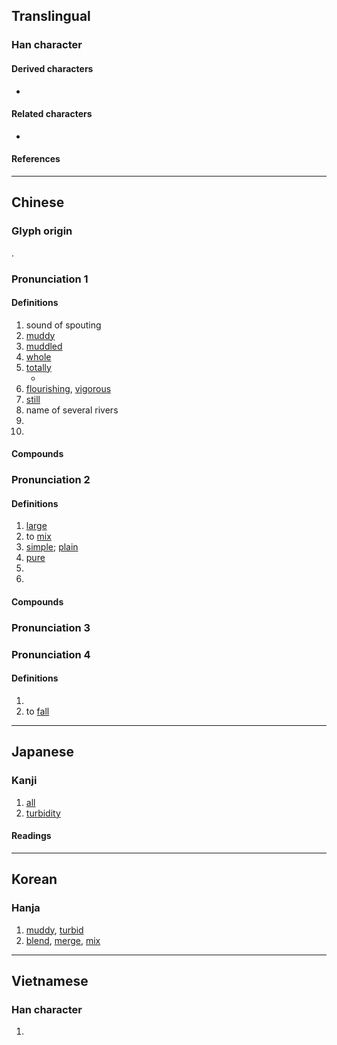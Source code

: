 {{also|浑}}
{{character info}}
==Translingual==

===Han character===
{{Han char|rn=85|rad=水|as=09|sn=12|four=37156|canj=EBJJ|ids=⿰氵軍}}

====Derived characters====
* {{l|mul|𩅴}}

====Related characters====
* {{l|mul|浑}} {{q|[[Simplified Chinese]]}}

====References====
{{Han ref|kx=0635.230|dkj=17800|dj=1043.080|hdz=31687.080|uh=6E3E}}

----

==Chinese==
{{zh-forms|s=浑}}

===Glyph origin===
{{Han etyl}}
{{Han compound|水|alt1=氵|軍|c1=s|c2=p|t1=river|ls=psc}}.

===Pronunciation 1===
{{zh-pron
|m=hún
|c=wan4
|h=pfs=
|md=
|mn=hûn
|mn-t=hung6/hung1
|mn-t_note=hung1 - totally; hung6 - other senses
|w=
|mc=1
|oc=1,1
|cat=a,adv,n,pn
}}

====Definitions====
{{zh-hanzi}}

# sound of spouting
# [[muddy]]
# [[muddled]]
# [[whole]]
# [[totally]]
#* {{zh-x|白頭 搔 更 短，渾 欲 不勝 簪。||ref='''Tang Dynasty''', {{lang|zh|杜甫}} ({{w|Du Fu}}), ''{{lang|zh|春望}}''}}
# [[flourishing]], [[vigorous]]
# [[still]]
# name of several rivers
# {{zh-short|吐谷渾}}
# {{surname|zh}}

====Compounds====
{{zh-der|含渾|含蓄渾厚|大渾家|圓渾|吐谷渾|渾身解數|渾世|渾全|渾身|渾不似|渾可事|渾金璞玉|渾骨丫髻|渾閑事|渾然忘我|渾小子|渾河|渾蛋|渾渾噩噩|璞玉渾金|渾樸|渾蓋|渾然天成|渾話|渾箇|渾涵|渾酒|渾水|渾花|打水不渾|渾厚|渾家|渾然不知|渾化|渾純|渾身發軟|渾圓|渾成|渾然不覺|攪渾|渾身無力|渾身銅臭|渾脫|渾然一體|渾然|渾無罣礙|渾濁|渾樸自然|渾是|渾噩|渾倌|渾似|渾不比|渾言|渾水摸魚|渾人|渾身是膽|渾閒|阿月渾子|蹚渾水|鬼打渾|雄渾|老忘渾|躧渾水|踹渾水|鑿渾沌|質直渾厚}}

===Pronunciation 2===
{{zh-pron
|m=渾
|c=wan6,wan4
|h=pfs=
|md=
|mn=
|w=
|mc=2
|oc=2,2
|cat=a,v,n
}}

====Definitions====
{{zh-hanzi}}

# [[large]]
# to [[mix]]
# [[simple]]; [[plain]]
# [[pure]]
# {{zh-short|渾天}}
# {{zh-short|渾天儀}}

====Compounds====
{{zh-der|分渾元|渾賬|渾沌|渾敦|打渾|渾名|渾球|渾渾|渾淪|渾殽|渾天儀|渾天|渾元|渾俗和光|沒渾過事|渾號|龍蛇渾雜}}

===Pronunciation 3===
{{zh-see|混|v}}

===Pronunciation 4===
{{zh-pron
|m=gǔn
|c=gwan2
|h=pfs=
|md=
|mn=
|w=
|cat=a,v
}}

====Definitions====
{{zh-hanzi}}

# {{zh-only|渾渾|alternative form of [[滾滾]]; rolling along|tr=gǔngǔn}}
# to [[fall]]

----

==Japanese==

===Kanji===
{{ja-kanji|grade=8|rs=水09}}

# [[all]]
# [[turbidity]]

====Readings====
{{ja-readings
|goon=ごん
|kanon=こん
|kun=にご-る, すべ-て
}}

----

==Korean==

===Hanja===
{{ko-hanja|hangeul=혼|eumhun=|rv=hon|mr=hon|y=hon}}

# [[muddy]], [[turbid]]
# [[blend]], [[merge]], [[mix]]

----

==Vietnamese==

===Han character===
{{vi-hantu|[[hồn]], [[hỗn]]|rs=水09}}

# {{rfdef|vi|sort=水09}}